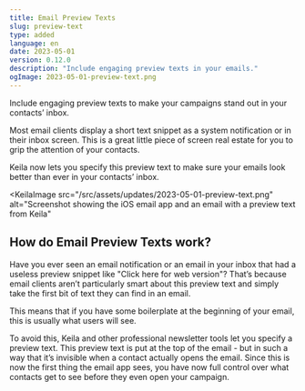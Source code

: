 ```yaml
---
title: Email Preview Texts
slug: preview-text
type: added
language: en
date: 2023-05-01
version: 0.12.0
description: "Include engaging preview texts in your emails."
ogImage: 2023-05-01-preview-text.png
---
```


Include engaging preview texts to make your campaigns stand out in your
contacts’ inbox.

Most email clients display a short text snippet as a system notification or
in their inbox screen. This is a great little piece of screen real estate for
you to grip the attention of your contacts.

Keila now lets you specify this preview text to make sure your emails look
better than ever in your contacts’ inbox.

<KeilaImage
  src="/src/assets/updates/2023-05-01-preview-text.png"
  alt="Screenshot showing the iOS email app and an email with a preview text from Keila"
></KeilaImage>

## How do Email Preview Texts work?

Have you ever seen an email notification or an email in your inbox that had
a useless preview snippet like "Click here for web version"? That’s because
email clients aren’t particularly smart about this preview text and simply take
the first bit of text they can find in an email.

This means that if you have some boilerplate at the beginning of your email,
this is usually what users will see.

To avoid this, Keila and other professional newsletter tools let you specify a
preview text. This preview text is put at the top of the email - but in such a
way that it’s invisible when a contact actually opens the email. Since this is
now the first thing the email app sees, you have now full control over what
contacts get to see before they even open your campaign.
